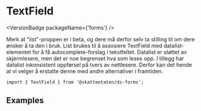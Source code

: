 
<Meta of={TextFieldStories} />

# TextField

<VersionBadge packageName={'forms'} />

<DocIntro
  name="TextField"
  url="https://www.skatteetaten.no/stilogtone/designsystemet/komponenter/textfield/"
/>

Merk at "list"-proppen er i beta, og dere må derfor selv ta stilling til om dere ønsker å ta den i bruk.
List brukes til å assosiere TextField med datalist-elementet for å få autocomplete-forslag i tekstfeltet.
Datalist er støttet av skjermlesere, men det er noe begrenset hva som leses opp.
I tillegg har datalist inkonsistent oppførsel på tvers av nettlesere.
Derfor kan det hende at vi velger å erstatte denne med andre alternativer i framtiden.

<Primary />

```tsx
import { TextField } from '@skatteetaten/ds-forms';
```

<Controls />

## Examples

<Canvas of={TextFieldStories.Examples} />
